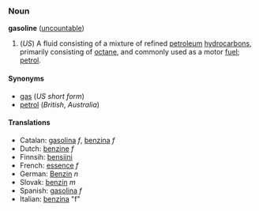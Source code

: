 ===Noun===
'''gasoline''' ([[uncountable]])

# (''US'') A fluid consisting of a mixture of refined [[petroleum]] [[hydrocarbon]]s, primarily consisting of [[octane]], and commonly used as a motor [[fuel]]; [[petrol]].

====Synonyms====
*[[gas]] (''US short form'')
*[[petrol]] (''British'', ''Australia'')

====Translations====
*Catalan: [[gasolina]] ''f'', [[benzina]] ''f''
*Dutch: [[benzine]] ''f''
*Finnsih: [[bensiini]]
*French: [[essence]] ''f''
*German: [[Benzin]] ''n''
*Slovak: [[benzín]] ''m''
*Spanish: [[gasolina]] ''f''
*Italian: [[benzina]] "f"